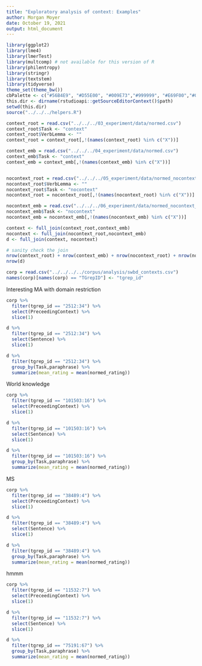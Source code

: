 ```yaml
---
title: "Exploratory analysis of context: Examples"
author: Morgan Moyer
date: October 19, 2021
output: html_document
---
```


```r
library(ggplot2)
library(lme4)
library(lmerTest)
library(multcomp) # not available for this version of R
library(philentropy)
library(stringr)
library(textstem)
library(tidyverse)
theme_set(theme_bw())
cbPalette <- c("#56B4E9", "#D55E00", "#009E73","#999999", "#E69F00","#009E73","#56B4E9", "#D55E00", "#009E73","#999999", "#E69F00","#009E73","#56B4E9", "#D55E00", "#009E73","#999999", "#E69F00","#009E73","#56B4E9", "#D55E00", "#009E73","#999999", "#E69F00","#009E73")
this.dir <- dirname(rstudioapi::getSourceEditorContext()$path)
setwd(this.dir)
source("../../../helpers.R")
```

```r
context_root = read.csv("../../../03_experiment/data/normed.csv") 
context_root$Task <- "context"
context_root$VerbLemma <- ""
context_root = context_root[,!(names(context_root) %in% c("X"))]

context_emb = read.csv("../../../04_experiment/data/normed.csv") 
context_emb$Task <- "context"
context_emb = context_emb[,!(names(context_emb) %in% c("X"))]


nocontext_root = read.csv("../../../05_experiment/data/normed_nocontext_root.csv")
nocontext_root$VerbLemma <- ""
nocontext_root$Task <- "nocontext"
nocontext_root = nocontext_root[,!(names(nocontext_root) %in% c("X"))]

nocontext_emb = read.csv("../../../06_experiment/data/normed_nocontext_embedded.csv")
nocontext_emb$Task <- "nocontext"
nocontext_emb = nocontext_emb[,!(names(nocontext_emb) %in% c("X"))]
```

```r
context <- full_join(context_root,context_emb)
nocontext <- full_join(nocontext_root,nocontext_emb)
d <- full_join(context, nocontext)

# sanity check the join
nrow(context_root) + nrow(context_emb) + nrow(nocontext_root) + nrow(nocontext_emb)
nrow(d)
```

```r
corp = read.csv("../../../../corpus/analysis/swbd_contexts.csv")
names(corp)[names(corp) == "TGrepID"] <- "tgrep_id"
```

Interesting MA with domain restriction


```r
corp %>%
  filter(tgrep_id == "2512:34") %>% 
  select(PreceedingContext) %>% 
  slice(1)
```

```r
d %>%
  filter(tgrep_id == "2512:34") %>% 
  select(Sentence) %>% 
  slice(1)
```

```r
d %>%
  filter(tgrep_id == "2512:34") %>%
  group_by(Task,paraphrase) %>%
  summarize(mean_rating = mean(normed_rating))
```


World knowledge
```r
corp %>%
  filter(tgrep_id == "101503:16") %>% 
  select(PreceedingContext) %>% 
  slice(1)
```

```r
d %>%
  filter(tgrep_id == "101503:16") %>% 
  select(Sentence) %>% 
  slice(1)
```

```r
d %>%
  filter(tgrep_id == "101503:16") %>%
  group_by(Task,paraphrase) %>%
  summarize(mean_rating = mean(normed_rating))
```

MS

```r
corp %>%
  filter(tgrep_id == "38489:4") %>% 
  select(PreceedingContext) %>% 
  slice(1)
```

```r
d %>%
  filter(tgrep_id == "38489:4") %>% 
  select(Sentence) %>% 
  slice(1)
```

```r
d %>%
  filter(tgrep_id == "38489:4") %>%
  group_by(Task,paraphrase) %>%
  summarize(mean_rating = mean(normed_rating))
```


hmmm
```r
corp %>%
  filter(tgrep_id == "11532:7") %>% 
  select(PreceedingContext) %>% 
  slice(1)
```

```r
d %>%
  filter(tgrep_id == "11532:7") %>% 
  select(Sentence) %>% 
  slice(1)
```

```r
d %>%
  filter(tgrep_id == "75191:67") %>%
  group_by(Task,paraphrase) %>%
  summarize(mean_rating = mean(normed_rating))
```
